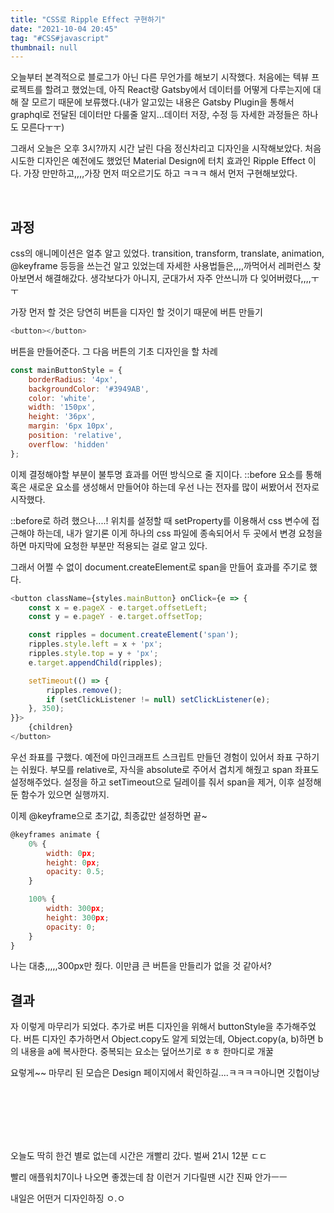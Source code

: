 ```yaml
---
title: "CSS로 Ripple Effect 구현하기"
date: "2021-10-04 20:45"
tag: "#CSS#javascript"
thumbnail: null
---
```

오늘부터 본격적으로 블로그가 아닌 다른 무언가를 해보기 시작했다. 처음에는 텍뷰 프로젝트를 할려고 했었는데, 아직 React랑 Gatsby에서 데이터를 어떻게 다루는지에 대해 잘 모르기 때문에 보류했다.(내가 알고있는 내용은 Gatsby Plugin을 통해서 graphql로 전달된 데이터만 다룰줄 알지...데이터 저장, 수정 등 자세한 과정들은 하나도 모른다ㅜㅜ)


그래서 오늘은 오후 3시?까지 시간 날린 다음 정신차리고 디자인을 시작해보았다. 처음 시도한 디자인은 예전에도 했었던 Material Design에 터치 효과인 Ripple Effect 이다. 가장 만만하고,,,,가장 먼저 떠오르기도 하고 ㅋㅋㅋ 해서 먼저 구현해보았다.

<br/>

## 과정

css의 애니메이션은 얼추 알고 있었다. transition, transform, translate, animation, @keyframe 등등을 쓰는건 알고 있었는데 자세한 사용법들은,,,,까먹어서 레퍼런스 찾아보면서 해결해갔다. 생각보다가 아니지, 군대가서 자주 안쓰니까 다 잊어버렸다,,,,ㅜㅜ

가장 먼저 할 것은 당연히 버튼을 디자인 할 것이기 때문에 버튼 만들기

```javascript
<button></button>
```

버튼을 만들어준다. 그 다음 버튼의 기초 디자인을 할 차례


```javascript
const mainButtonStyle = {
    borderRadius: '4px',
    backgroundColor: '#3949AB',
    color: 'white',
    width: '150px',
    height: '36px',
    margin: '6px 10px',
    position: 'relative',
    overflow: 'hidden'
};
```

이제 결정해야할 부분이 불투명 효과를 어떤 방식으로 줄 지이다. ::before 요소를 통해 혹은 새로운 요소를 생성해서 만들어야 하는데 우선 나는 전자를 많이 써봤어서 전자로 시작했다. 

::before로 하려 했으나....! 위치를 설정할 때 setProperty를 이용해서 css 변수에 접근해야 하는데, 내가 알기론 이게 하나의 css 파일에 종속되어서 두 곳에서 변경 요청을 하면 마지막에 요청한 부분만 적용되는 걸로 알고 있다.

그래서 어쩔 수 없이 document.createElement로 span을 만들어 효과를 주기로 했다.


```javascript
<button className={styles.mainButton} onClick={e => {
    const x = e.pageX - e.target.offsetLeft;
    const y = e.pageY - e.target.offsetTop;

    const ripples = document.createElement('span');
    ripples.style.left = x + 'px';
    ripples.style.top = y + 'px';
    e.target.appendChild(ripples);

    setTimeout(() => {
        ripples.remove();
        if (setClickListener != null) setClickListener(e);
    }, 350);
}}>
    {children}
</button>
```

우선 좌표를 구했다. 예전에 마인크래프트 스크립트 만들던 경험이 있어서 좌표 구하기는 쉬웠다. 부모를 relative로, 자식을 absolute로 주어서 겹치게 해줬고 span 좌표도 설정해주었다. 설정을 하고 setTimeout으로 딜레이를 줘서 span을 제거, 이후 설정해둔 함수가 있으면 실행까지.

이제 @keyframe으로 초기값, 최종값만 설정하면 끝~


```javascript
@keyframes animate {
    0% {
        width: 0px;
        height: 0px;
        opacity: 0.5;
    }

    100% {
        width: 300px;
        height: 300px;
        opacity: 0;
    }
}
```

나는 대충,,,,,300px만 줬다. 이만큼 큰 버튼을 만들리가 없을 것 같아서?


## 결과


자 이렇게 마무리가 되었다. 추가로 버튼 디자인을 위해서 buttonStyle을 추가해주었다. 버튼 디자인 추가하면서 Object.copy도 알게 되었는데, Object.copy(a, b)하면 b의 내용을 a에 복사한다. 중복되는 요소는 덮어쓰기로 ㅎㅎ 한마디로 개꿀


요렇게~~ 마무리 된 모습은 Design 페이지에서 확인하길....ㅋㅋㅋㅋ아니면 깃헙이낭


<br/>
<br/>
<br/>
<br/>
<br/>

오늘도 딱히 한건 별로 없는데 시간은 개빨리 갔다. 벌써 21시 12분 ㄷㄷ

빨리 애플워치7이나 나오면 좋겠는데 참 이런거 기다릴땐 시간 진짜 안가ㅡㅡ

내일은 어떤거 디자인하징 ㅇ.ㅇ